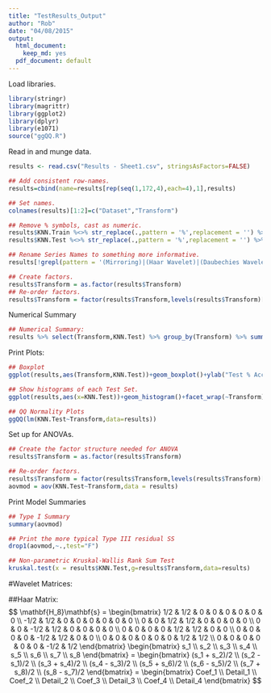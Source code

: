```yaml
---
title: "TestResults_Output"
author: "Rob"
date: "04/08/2015"
output:
  html_document:
    keep_md: yes
  pdf_document: default
---
```



Load libraries.
```r

library(stringr)
library(magrittr)
library(ggplot2)
library(dplyr)
library(e1071)
source("ggQQ.R")

```

Read in and munge data.

```r
results <- read.csv("Results - Sheet1.csv", stringsAsFactors=FALSE)

## Add consistent row-names.
results=cbind(name=results[rep(seq(1,172,4),each=4),1],results)

## Set names.
colnames(results)[1:2]=c("Dataset","Transform")

## Remove % symbols, cast as numeric.
results$KNN.Train %<>% str_replace(.,pattern = '%',replacement = '') %>% as.numeric()
results$KNN.Test %<>% str_replace(.,pattern = '%',replacement = '') %>% as.numeric()

## Rename Series Names to something more informative.
results[!grepl(pattern = '(Mirroring)|(Haar Wavelet)|(Daubechies Wavelet)',results$Transform),2]="Original"

## Create factors.
results$Transform = as.factor(results$Transform)
## Re-order factors.
results$Transform = factor(results$Transform,levels(results$Transform)[c(4,3,2,1)])
```

Numerical Summary
```r
## Numerical Summary:
results %>% select(Transform,KNN.Test) %>% group_by(Transform) %>% summarise_each(funs(mean,sd,skewness)) %>% arrange(Transform) 
```

Print Plots:
```r
## Boxplot
ggplot(results,aes(Transform,KNN.Test))+geom_boxplot()+ylab("Test % Accuracy")

## Show histograms of each Test Set.
ggplot(results,aes(x=KNN.Test))+geom_histogram()+facet_wrap(~Transform)+ylab("Frequency")+xlab("Test % Accuracy")

## QQ Normality Plots
ggQQ(lm(KNN.Test~Transform,data=results))

```

Set up for ANOVAs.
```r
## Create the factor structure needed for ANOVA
results$Transform = as.factor(results$Transform)

## Re-order factors.
results$Transform = factor(results$Transform,levels(results$Transform)[c(4,3,2,1)])
aovmod = aov(KNN.Test~Transform,data = results)

```

Print Model Summaries
```r
## Type I Summary
summary(aovmod)

## Print the more typical Type III residual SS
drop1(aovmod,~.,test="F")

## Non-parametric Kruskal-Wallis Rank Sum Test
kruskal.test(x = results$KNN.Test,g=results$Transform,data=results)
```

#Wavelet Matrices:

##Haar Matrix:
$$
\mathbf{H_8}\mathbf{s} = 
\begin{bmatrix}
 1/2 & 1/2 & 0 & 0 & 0 & 0 & 0 & 0 \\
-1/2 & 1/2 & 0 & 0 & 0 & 0 & 0 & 0 \\ 
 0 & 0 & 1/2 & 1/2 & 0 & 0 & 0 & 0 \\
0 & 0 & -1/2 & 1/2 & 0 & 0 & 0 & 0 \\
 0 & 0 & 0 & 0 & 1/2 & 1/2 & 0 & 0 \\ 
 0 & 0 & 0 & 0 & -1/2 & 1/2 & 0 & 0 \\ 
0 & 0 & 0 & 0 & 0 & 0 & 1/2 & 1/2 \\ 
0 & 0 & 0 & 0 & 0 & 0 & -1/2 & 1/2
\end{bmatrix}
\begin{bmatrix}
s_1 \\ s_2 \\ s_3 \\ s_4 \\ s_5 \\ s_6 \\ s_7 \\ s_8
\end{bmatrix} =
\begin{bmatrix}
 (s_1 + s_2)/2 \\ 
 (s_2 - s_1)/2 \\ 
 (s_3 + s_4)/2 \\ 
 (s_4 - s_3)/2 \\  
 (s_5 + s_6)/2 \\ 
 (s_6 - s_5)/2 \\ 
 (s_7 + s_8)/2 \\ 
 (s_8 - s_7)/2
 \end{bmatrix} = 
 \begin{bmatrix}
 Coef_1 \\ Detail_1 \\ Coef_2 \\ Detail_2 \\ Coef_3 \\ Detail_3 \\ Coef_4 \\ Detail_4
 \end{bmatrix}
$$

